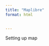 ---
title: "Maplibre"
format: html
            

---

Setting up map

<script src='https://unpkg.com/maplibre-gl@latest/dist/maplibre-gl.js'></script>
<link href='https://unpkg.com/maplibre-gl@latest/dist/maplibre-gl.css' rel='stylesheet' />

<div id='map' style='width: 400px; height: 300px;'></div>
<script>
var map = new maplibregl.Map({
  container: 'map',
  style: 'https://demotiles.maplibre.org/style.json', // stylesheet location
  center: [-74.5, 40], // starting position [lng, lat]
  zoom: 9 // starting zoom
});
</script>
